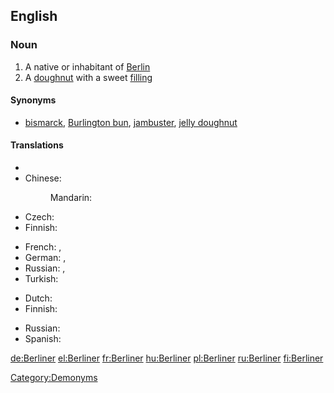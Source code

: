 ==English==

===Noun===
{{wikipedia}}
{{en-noun}}

# A native or inhabitant of [[Berlin]] {{Audio|De-Berliner.ogg|Audio}}
# A [[doughnut]] with a sweet [[filling]] {{Audio|De-Berliner.ogg|Audio}}

====Synonyms====
* {{sense|filled doughnut}} [[bismarck]], [[Burlington bun]], [[jambuster]], [[jelly doughnut]]

====Translations====
{{trans-top|native or inhabitant of Berlin}}
* {{trreq|Catalan}}
* Chinese:
*: Mandarin: {{t-|cmn|柏林人|tr=Bólínrén|sc=Hani}}
* Czech: {{t-|cs|Berlíňan|m}}
* Finnish: {{t+|fi|berliiniläinen}}
{{trans-mid}}
* French: {{t+|fr|berlinois|m}},  {{t+|fr|berlinoise|f}}
* German: {{t+|de|Berliner|m}},  {{t+|de|Berlinerin|f}}
* Russian: {{t|ru|берлинец|m|tr=berlínec}},  {{t|ru|берлинка|f|tr=berlínka}}
* Turkish: {{t|tr|Berlinli}}
{{trans-bottom}}

{{trans-top|doughnut}}
* Dutch: {{t|nl|Berlinerbol}}
* Finnish: {{t|fi|hillomunkki}}
{{trans-mid}}
* Russian: {{t|ru|берлинер|tr=berliner}}
* Spanish: {{t|es|berlinesa}}
{{trans-bottom}}

[[Category:Demonyms]]

[[de:Berliner]]
[[el:Berliner]]
[[fr:Berliner]]
[[hu:Berliner]]
[[pl:Berliner]]
[[ru:Berliner]]
[[fi:Berliner]]